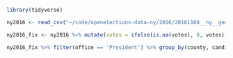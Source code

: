 ```r
library(tidyverse)
```


```r
ny2016 <- read_csv("~/code/openelections-data-ny/2016/20161108__ny__general__precinct.csv")
```
```r
ny2016_fix <- ny2016 %>% mutate(votes = ifelse(is.na(votes), 0, votes))
```




```r
ny2016_fix %>% filter(office == 'President') %>% group_by(county, candidate, party) %>% summarize(total = sum(votes)) %>% arrange(county)
```

